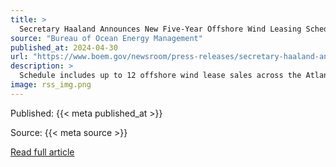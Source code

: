 ```yaml
---
title: >
  Secretary Haaland Announces New Five-Year Offshore Wind Leasing Schedule
source: "Bureau of Ocean Energy Management"
published_at: 2024-04-30
url: "https://www.boem.gov/newsroom/press-releases/secretary-haaland-announces-new-five-year-offshore-wind-leasing-schedule"
description: >
  Schedule includes up to 12 offshore wind lease sales across the Atlantic, Gulf of Mexico, Pacific, and the waters offshore the U.S. territories
image: rss_img.png
---
```



  Published: {{< meta published_at >}}
  

  Source: {{< meta source >}}
  

  [Read full article]({{< meta url >}}){target='blank'}
  

